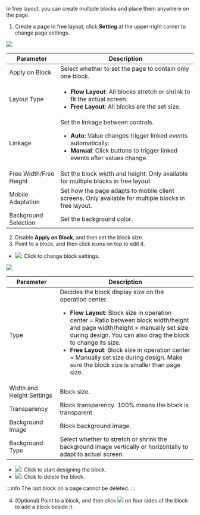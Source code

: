 
In free layout, you can create multiple blocks and place them anywhere on the page.

1. Create a page in free layout, click <strong>Setting</strong> at the upper-right corner to change page settings.
<img src="https://wordpressfreezonex.oss-accelerate.aliyuncs.com/appDesign/6.png"/>
<table>
<colgroup>
  <col style={{ width: "30.48780487804878%" }} />
  <col style={{ width: "69.51219512195121%" }} />
</colgroup>
<thead>
  <tr>
    <th>
      Parameter
    </th>
    <th>
      Description
    </th>
  </tr>
</thead>
<tbody>
  <tr>
    <td>
      Apply on Block
    </td>
    <td>
      Select whether to set the page to contain only one block.
    </td>
  </tr>
  <tr>
    <td>
      Layout Type
    </td>
    <td>
      <ul>
        <li>
          <strong>Flow Layout</strong>: All blocks stretch or
          shrink to fit the actual screen.
        </li>
        <li>
          <strong>Free Layout</strong>: All blocks are the set
          size.
        </li>
      </ul>
    </td>
  </tr>
  <tr>
    <td>
      Linkage
    </td>
    <td>
      Set the linkage between controls.
      <ul>
        <li>
          <strong>Auto</strong>: Value changes trigger linked
          events automatically.
        </li>
        <li>
          <strong>Manual</strong>: Click buttons to trigger
          linked events after values change.
        </li>
      </ul>
    </td>
  </tr>
  <tr>
    <td>
      Free Width/Free Height
    </td>
    <td>
      Set the block width and height. Only available for
      multiple blocks in free layout.
    </td>
  </tr>
  <tr>
    <td>
      Mobile Adaptation
    </td>
    <td>
      Set how the page adapts to mobile client screens. Only
      available for multiple blocks in free layout.
    </td>
  </tr>
  <tr>
    <td>
      Background Selection
    </td>
    <td>
      Set the background color.
    </td>
  </tr>
</tbody>
</table>

2. Disable <strong>Apply on Block</strong>, and then set the block size.
3. Point to a block, and then click icons on top to edit it.
- <img src="https://wordpressfreezonex.oss-accelerate.aliyuncs.com/appDesign/Snap10.png"/>: Click to change block settings.

<img src="https://wordpressfreezonex.oss-accelerate.aliyuncs.com/appDesign/4.png"/>

<table>
<colgroup>
  <col style={{ width: "19.72386587771203%" }} />
  <col style={{ width: "80.27613412228797%" }} />
</colgroup>
<thead>
  <tr>
    <th>
      Parameter
    </th>
    <th>
      Description
    </th>
  </tr>
</thead>
<tbody>
  <tr>
    <td>
      Type
    </td>
    <td>
    Decides the block display size on the operation center.
      <ul>
        <li>
          <strong>Flow Layout</strong>: Block size in operation
          center = Ratio between block width/height and page
          width/height × manually set size during design. You
          can also drag the block to change its size.
        </li>
        <li>
          <strong>Free Layout</strong>: Block size in operation center
          = Manually set size during design. Make sure the block
          size is smaller than page size.
        </li>
      </ul>
    </td>
  </tr>
  <tr>
    <td>
      Width and Height Settings
    </td>
    <td>
      Block size.
    </td>
  </tr>
  <tr>
    <td>
      Transparency
    </td>
    <td>
      Block transparency. 100% means the block is transparent.
    </td>
  </tr>
  <tr>
    <td>
      Background Image
    </td>
    <td>
      Block background image.
    </td>
  </tr>
  <tr>
    <td>
      Background Type
    </td>
    <td>
      Select whether to stretch or shrink the background image
      vertically or horizontally to adapt to actual screen.
    </td>
  </tr>
</tbody>
</table>

- <img src="https://wordpressfreezonex.oss-accelerate.aliyuncs.com/appDesign/Snap9.png"/>: Click to start designing the block.
- <img src="https://wordpressfreezonex.oss-accelerate.aliyuncs.com/appDesign/8.png"/>: Click to delete the block.

:::info
The last block on a page cannot be deleted.
:::  

4. (Optional) Point to a block, and then click <img src="https://wordpressfreezonex.oss-accelerate.aliyuncs.com/appDesign/16.png"/> on four sides of the block to add a block beside it.
